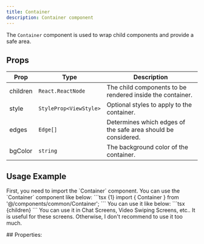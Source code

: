 ```yaml
---
title: Container
description: Container component
---
```


The `Container` component is used to wrap child components and provide a safe area.

## Props

| Prop      | Type                     | Description                                                              |
|-----------|--------------------------|--------------------------------------------------------------------------|
| children  | `React.ReactNode`        | The child components to be rendered inside the container.               |
| style     | `StyleProp<ViewStyle>`   | Optional styles to apply to the container.                              |
| edges     | `Edge[]`                 | Determines which edges of the safe area should be considered.          |
| bgColor   | `string`                 | The background color of the container.                                  |

## Usage Example

<Tip>
    First, you need to import the `Container` component.
</Tip>

<Steps>
  <Step>
    You can use the `Container` component like below:
    ```tsx  {1}
    import { Container } from '@/components/common/Container';
    ```
  </Step>
  <Step>
    You can use it like below:
```tsx
  <Container edges={['top', 'bottom']} 
    // Default bgColor is working with your device theme.
    // If you want to change it, you can do it.
     bgColor="red" 
    >
     {children}
  </Container>
```
  </Step>
  <Step>
    You can use it in Chat Screens, Video Swiping Screens, etc.. It is useful for these screens.
    Otherwise, I don't recommend to use it too much.
  </Step>
</Steps>


## Properties:

